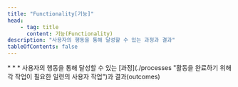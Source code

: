 ```yaml
---
title: "Functionality[기능]"
head:
    - tag: title
      content: 기능(Functionality)
description: "사용자의 행동을 통해 달성할 수 있는 과정과 결과"
tableOfContents: false
---
```


<Badge text="WCAG2" variant="note" size="large" />
* * *
사용자의 행동을 통해 달성할 수 있는 [과정](./processes "활동을 완료하기 위해 각 작업이 필요한 일련의 사용자 작업")과 결과(<span lang="en">outcomes</span>)